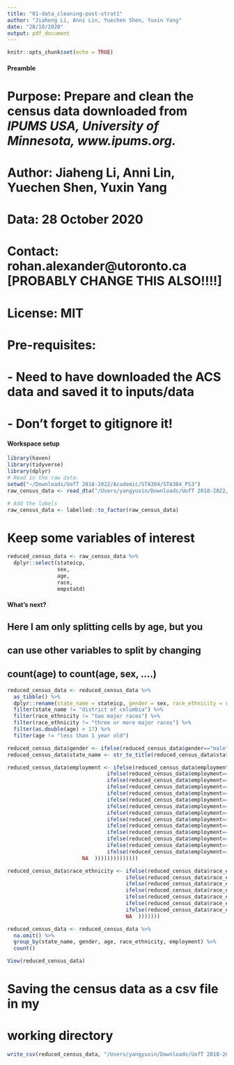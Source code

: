 ```yaml
---
title: "01-data_cleaning-post-strat1"
author: "Jiaheng Li, Anni Lin, Yuechen Shen, Yuxin Yang"
date: "28/10/2020"
output: pdf_document
---
```


```r
knitr::opts_chunk$set(echo = TRUE)
```

#### Preamble ####
# Purpose: Prepare and clean the census data downloaded from *IPUMS USA, University of Minnesota, www.ipums.org.*
# Author: Jiaheng Li, Anni Lin, Yuechen Shen, Yuxin Yang
# Data: 28 October 2020
# Contact: rohan.alexander@utoronto.ca [PROBABLY CHANGE THIS ALSO!!!!]
# License: MIT
# Pre-requisites: 
# - Need to have downloaded the ACS data and saved it to inputs/data
# - Don't forget to gitignore it!

 
#### Workspace setup ####
```r
library(haven)
library(tidyverse)
library(dplyr)
# Read in the raw data.
setwd("~/Downloads/UofT 2018-2022/Academic/STA304/STA304_PS3")
raw_census_data <- read_dta("/Users/yangyuxin/Downloads/UofT 2018-2022/Academic/STA304/STA304-PS3 instruction/usa_00001.dta")

# Add the labels
raw_census_data <- labelled::to_factor(raw_census_data)
```


# Keep some variables of interest
```r
reduced_census_data <- raw_census_data %>%
  dplyr::select(stateicp, 
                sex, 
                age, 
                race, 
                empstatd)
```

#### What's next? ####

## Here I am only splitting cells by age, but you 
## can use other variables to split by changing
## count(age) to count(age, sex, ....)
```r
reduced_census_data <- reduced_census_data %>%
  as_tibble() %>%
  dplyr::rename(state_name = stateicp, gender = sex, race_ethnicity = race, employment = empstatd) %>%
  filter(state_name != "district of columbia") %>%
  filter(race_ethnicity != "two major races") %>%
  filter(race_ethnicity != "three or more major races") %>%
  filter(as.double(age) > 17) %>%
  filter(age != "less than 1 year old")

reduced_census_data$gender <- ifelse(reduced_census_data$gender=="male", "Male", "Female")
reduced_census_data$state_name <- str_to_title(reduced_census_data$state_name)

reduced_census_data$employment <- ifelse(reduced_census_data$employment=="at work", "Employed", 
                                ifelse(reduced_census_data$employment=="at work, public emerg", "Employed", 
                                ifelse(reduced_census_data$employment=="has job, not working", "Employed", 
                                ifelse(reduced_census_data$employment=="armed forces", "Employed", 
                                ifelse(reduced_census_data$employment=="armed forces--at work", "Employed", 
                                ifelse(reduced_census_data$employment=="armed forces--not at work but with job", "Employed", 
                                ifelse(reduced_census_data$employment=="unemployed", "Unemployed", 
                                ifelse(reduced_census_data$employment=="unemp, exper worker", "Unemployed", 
                                ifelse(reduced_census_data$employment=="unemp, new worker", "Unemployed", 
                                ifelse(reduced_census_data$employment=="not in labor force", "Not in labor force", 
                                ifelse(reduced_census_data$employment=="nilf, housework", "Not in labor force", 
                                ifelse(reduced_census_data$employment=="nilf, unable to work", "Not in labor force", 
                                ifelse(reduced_census_data$employment=="nilf, school", "Student", 
                                ifelse(reduced_census_data$employment=="nilf, other", "Not in labor force",  
                        NA  ))))))))))))))

reduced_census_data$race_ethnicity <- ifelse(reduced_census_data$race_ethnicity=="white", "White", 
                                      ifelse(reduced_census_data$race_ethnicity=="black/african american/negro", "Black or African American", 
                                      ifelse(reduced_census_data$race_ethnicity=="american indian or alaska native", "American Indian or Alaska Native", 
                                      ifelse(reduced_census_data$race_ethnicity=="chinese", "East Asian", 
                                      ifelse(reduced_census_data$race_ethnicity=="japanese", "East Asian", 
                                      ifelse(reduced_census_data$race_ethnicity=="other asian or pacific islander", "Other Asian or Pacific Islander", 
                                      ifelse(reduced_census_data$race_ethnicity=="other race, nec", "Other", 
                                      NA  )))))))
```

```r
reduced_census_data <- reduced_census_data %>%
  na.omit() %>%
  group_by(state_name, gender, age, race_ethnicity, employment) %>%
  count()
```

```r
View(reduced_census_data)
```

# Saving the census data as a csv file in my
# working directory
```r
write_csv(reduced_census_data, "/Users/yangyuxin/Downloads/UofT 2018-2022/Academic/STA304/STA304_PS3/census_data.csv")
```


         